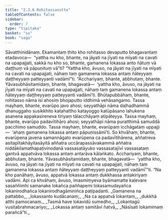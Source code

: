 ```yaml
---
title: "2.3.6 Rohitassasutta"
tableOfContents: false
sidebar:
  order: 7
type: "tipitaka"
basket: "su"
book: "saga"
---
```



<DynamicBreadcrumb />

<Division number="107" book="saga" bookNo="12" page="60">

<Paragraph number="528" book="saga">
Sāvatthinidānaṃ. Ekamantaṃ ṭhito kho rohitasso devaputto bhagavantaṃ etadavoca—  “yattha nu kho, bhante, na jāyati na jīyati na mīyati na cavati na upapajjati, sakkā nu kho so, bhante, gamanena lokassa anto ñātuṃ vā daṭṭhuṃ vā pāpuṇituṃ vā”ti? “Yattha kho, āvuso, na jāyati na jīyati na mīyati na cavati na upapajjati, nāhaṃ taṃ gamanena lokassa antaṃ ñāteyyaṃ daṭṭheyyaṃ patteyyanti vadāmī”ti.
</Paragraph>

<Paragraph number="529" book="saga">
“Acchariyaṃ, bhante, abbhutaṃ, bhante. Yāvasubhāsitamidaṃ, bhante, bhagavatā—  ‘yattha kho, āvuso, na jāyati na jīyati na mīyati na cavati na upapajjati, nāhaṃ taṃ gamanena lokassa antaṃ ñāteyyaṃ daṭṭheyyaṃ patteyyanti vadāmī’ti.
</Paragraph>

<Paragraph number="530" book="saga">
Bhūtapubbāhaṃ, bhante, rohitasso nāma isi ahosiṃ bhojaputto iddhimā vehāsaṅgamo. Tassa mayhaṃ, bhante, evarūpo javo ahosi; seyyathāpi nāma daḷhadhammā dhanuggaho susikkhito katahattho katayoggo katūpāsano lahukena asanena appakasireneva tiriyaṃ tālacchāyaṃ atipāteyya. Tassa mayhaṃ, bhante, evarūpo padavītihāro ahosi; seyyathāpi nāma puratthimā samuddā pacchimo samuddo. Tassa mayhaṃ, bhante, evarūpaṃ icchāgataṃ uppajji—  ‘ahaṃ gamanena lokassa antaṃ pāpuṇissāmī’ti. So khvāhaṃ, bhante, evarūpena javena samannāgato evarūpena ca padavītihārena, aññatreva asitapītakhāyitasāyitā aññatra uccārapassāvakammā aññatra niddākilamathapaṭivinodanā vassasatāyuko vassasatajīvī vassasataṃ gantvā appatvāva lokassa antaṃ antarāva kālaṅkato.
</Paragraph>

<Paragraph number="531" book="saga">
Acchariyaṃ, bhante, abbhutaṃ, bhante. Yāvasubhāsitamidaṃ, bhante, bhagavatā—  ‘yattha kho, āvuso, na jāyati na jīyati na mīyati na cavati na upapajjati, nāhaṃ taṃ gamanena lokassa antaṃ ñāteyyaṃ daṭṭheyyaṃ patteyyanti vadāmī’”ti.
</Paragraph>

<Paragraph number="532" book="saga">
“Na kho panāhaṃ, āvuso, appatvā lokassa antaṃ dukkhassa antakiriyaṃ vadāmi. Api ca khvāhaṃ, āvuso, imasmiṃyeva byāmamatte kaḷevare sasaññimhi samanake lokañca paññapemi lokasamudayañca lokanirodhañca lokanirodhagāminiñca paṭipadanti.
</Paragraph>

<Paragraph number="533" type="verses" book="saga">
_Gamanena na pattabbo,_  
_lokassanto kudācanaṃ;_  
_Na ca appatvā lokantaṃ,_  
_dukkhā atthi pamocanaṃ._  

</Paragraph>

<Paragraph number="534" type="verses" book="saga">
_Tasmā have lokavidū sumedho,_  
_Lokantagū vusitabrahmacariyo;_  
_Lokassa antaṃ samitāvi ñatvā,_  
_Nāsīsati lokamimaṃ parañcā”ti._
</Paragraph>
</Division>